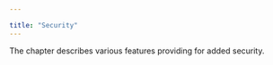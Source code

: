 ---

title: "Security"
---

<div id="security" class="registered_link"></div>

The chapter describes various features providing for added security.